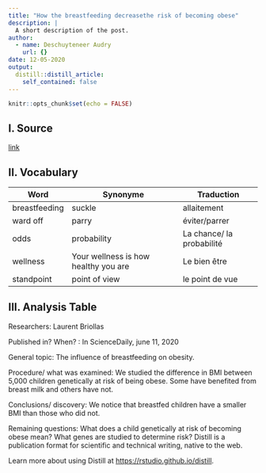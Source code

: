 ```yaml
---
title: "How the breastfeeding decreasethe risk of becoming obese"
description: |
  A short description of the post.
author:
  - name: Deschuyteneer Audry
    url: {}
date: 12-05-2020
output:
  distill::distill_article:
    self_contained: false
---
```


```r
knitr::opts_chunk$set(echo = FALSE)
```
## I. Source

[link](https://www.sciencedaily.com/releases/2020/06/200611152438.htm)

## II. Vocabulary

| Word          | Synonyme                             | Traduction                |
| ------------- | ------------------------------------ | ------------------------- |
| breastfeeding | suckle                               | allaitement               |
| ward off      | parry                                | éviter/parrer             |
| odds          | probability                          | La chance/ la probabilité |
| wellness      | Your wellness is how healthy you are | Le bien être              |
| standpoint    | point of view                        | le point de vue           |

## III. Analysis Table

Researchers:
Laurent Briollas

Published in? When? :
In ScienceDaily, june 11, 2020

General topic:
The influence of breastfeeding on obesity.

Procedure/ what was examined:
We studied the difference in BMI between 5,000 children genetically at risk of being obese. Some have benefited from breast milk and others have not.

Conclusions/ discovery:
We notice that breastfed children have a smaller BMI than those who did not.

Remaining questions:
What does a child genetically at risk of becoming obese mean?
What genes are studied to determine risk?
Distill is a publication format for scientific and technical writing, native to the web.

Learn more about using Distill at <https://rstudio.github.io/distill>.

